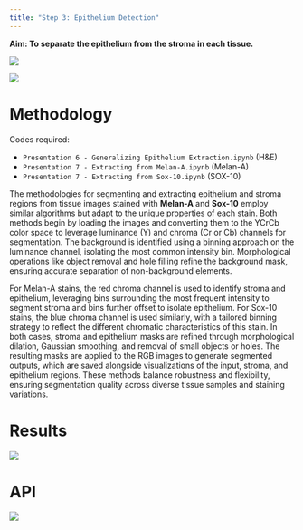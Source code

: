 ```yaml
---
title: "Step 3: Epithelium Detection"
---
```


**Aim: To separate the epithelium from the stroma in each tissue.**

![](images/h2114153h&e_ROI_5.png){fig-align="center"}

![](images/Step3.png){fig-align="center"}



# **Methodology**

Codes required:

-   `Presentation 6 - Generalizing Epithelium Extraction.ipynb` (H&E)
-   `Presentation 7 - Extracting from Melan-A.ipynb` (Melan-A)
-   `Presentation 7 - Extracting from Sox-10.ipynb` (SOX-10)

The methodologies for segmenting and extracting epithelium and stroma regions from tissue images stained with **Melan-A** and **Sox-10** employ similar algorithms but adapt to the unique properties of each stain. Both methods begin by loading the images and converting them to the YCrCb color space to leverage luminance (Y) and chroma (Cr or Cb) channels for segmentation. The background is identified using a binning approach on the luminance channel, isolating the most common intensity bin. Morphological operations like object removal and hole filling refine the background mask, ensuring accurate separation of non-background elements.

For Melan-A stains, the red chroma channel is used to identify stroma and epithelium, leveraging bins surrounding the most frequent intensity to segment stroma and bins further offset to isolate epithelium. For Sox-10 stains, the blue chroma channel is used similarly, with a tailored binning strategy to reflect the different chromatic characteristics of this stain. In both cases, stroma and epithelium masks are refined through morphological dilation, Gaussian smoothing, and removal of small objects or holes. The resulting masks are applied to the RGB images to generate segmented outputs, which are saved alongside visualizations of the input, stroma, and epithelium regions. These methods balance robustness and flexibility, ensuring segmentation quality across diverse tissue samples and staining variations.



# Results

![](images/h2114153h&e_ROI_5.png){fig-align="center"}



# API

![](images/API.png){fig-align="center"}
